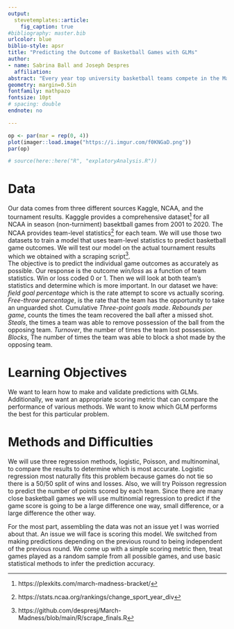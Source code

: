 ```yaml
---
output: 
  stevetemplates::article:
    fig_caption: true
#bibliography: master.bib
urlcolor: blue
biblio-style: apsr
title: "Predicting the Outcome of Basketball Games with GLMs"
author:
- name: Sabrina Ball and Joseph Despres
  affiliation:
abstract: "Every year top university basketball teams compete in the March Madness tournament. Casual fans and Enthuasists submit predictions gambling small sums of money on the outcomes. This study will determine if which GLM performs best in predicting the results."
geometry: margin=0.5in
fontfamily: mathpazo
fontsize: 10pt
# spacing: double
endnote: no

---
```


```r
op <- par(mar = rep(0, 4))
plot(imager::load.image("https://i.imgur.com/f0KNGaD.png"))
par(op)
```

```r
# source(here::here("R", "explatoryAnalysis.R"))
```

# Data
Our data comes from three different sources Kaggle, NCAA, and the tournament results. Kagggle provides a comprehensive dataset^[https://plexkits.com/march-madness-bracket/] for all NCAA in season (non-turniment) basektball games from 2001 to 2020. The NCAA provides team-level statistics^[https://stats.ncaa.org/rankings/change_sport_year_div] for each team. We will use those two datasets to train a model that uses team-level statistics to predict basketball game outcomes. We will test our model on the actual tournament results which we obtained with a scraping script^[https://github.com/despresj/March-Madness/blob/main/R/scrape_finals.R].  
  The objective is to predict the individual game outcomes as accurately as possible. Our response is the outcome *win/loss* as a function of team statistics. Win or loss coded 0 or 1. Then we will look at both team's statistics and determine which is more important. In our dataset we have: *field goal percentage* which is the rate attempt to score vs actually scoring. *Free-throw percentage*,  is the rate that the team has the opportunity to take an unguarded shot. Cumulative *Three-point goals made*. *Rebounds per game*, counts the times the team recovered the ball after a missed shot. *Steals*, the times a team was able to remove possession of the ball from the opposing team. *Turnover*, the number of times the team lost possession. *Blocks*, The number of times the team was able to block a shot made by the opposing team.

# Learning Objectives

We want to learn how to make and validate predictions with GLMs. Additionally, we want an appropriate scoring metric that can compare the performance of various methods. We want to know which GLM performs the best for this particular problem.

# Methods and Difficulties

We will use three regression methods, logistic, Poisson, and multinominal, to compare the results to determine which is most accurate. Logistic regression most naturally fits this problem because games do not tie so there is a 50/50 split of wins and losses. Also, we will try Poisson regression to predict the number of points scored by each team. Since there are many close basketball games we will use multinomial regression to predict if the game score is going to be a large difference one way, small difference, or a large difference the other way.

For the most part, assembling the data was not an issue yet I was worried about that. An issue we will face is scoring this model. We switched from making predictions depending on the previous round to being independent of the previous round. We come up with a simple scoring metric then, treat games played as a random sample from all possible games, and use basic statistical methods to infer the prediction accuracy.